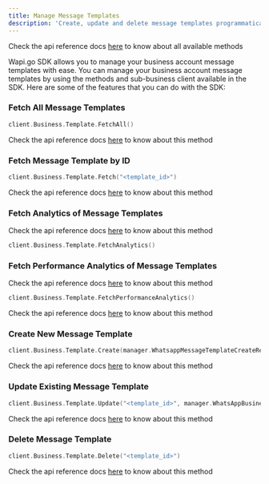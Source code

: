 ```yaml
---
title: Manage Message Templates
description: 'Create, update and delete message templates programmatically.'
---
```


<Note>Check the api reference docs [here](/api-reference/internal/manager#type-templatemanager) to know about all available methods</Note>


Wapi.go SDK allows you to manage your business account message templates with ease. You can manage your business account message templates by using the methods and sub-business client available in the SDK. Here are some of the features that you can do with the SDK:

### Fetch All Message Templates

```go
client.Business.Template.FetchAll()
```

<Note>Check the api reference docs [here](/api-reference/internal/manager#func-templatemanager-fetchall) to know about this method</Note>

### Fetch Message Template by ID

```go
client.Business.Template.Fetch("<template_id>")
```

<Note>Check the api reference docs [here](/api-reference/internal/manager#func-templatemanager-fetch) to know about this method</Note>

### Fetch Analytics of Message Templates

<Note>Check the api reference docs [here](/api-reference/internal/manager#func-templatemanager-fetchanalytics) to know about this method</Note>


```go
client.Business.Template.FetchAnalytics()
```

### Fetch Performance Analytics of Message Templates

<Note>Check the api reference docs [here](/api-reference/internal/manager#func-templatemanager-fetchperformanceanalytics) to know about this method</Note>


```go
client.Business.Template.FetchPerformanceAnalytics()
```

<Note>Check the api reference docs [here](/api-reference/internal/manager#func-templatemanager-fetchperformanceanalytics) to know about this method</Note>

### Create New Message Template

```go
client.Business.Template.Create(manager.WhatsappMessageTemplateCreateRequestBody{})
```

<Note>Check the api reference docs [here](/api-reference/internal/manager#func-templatemanager-create) to know about this method</Note>

### Update Existing Message Template

```go
client.Business.Template.Update("<template_id>", manager.WhatsAppBusinessAccountMessageTemplateUpdateRequestBody{})
```

<Note>Check the api reference docs [here](/api-reference/internal/manager#func-templatemanager-update) to know about this method</Note>

### Delete Message Template

```go
client.Business.Template.Delete("<template_id>")
```

<Note>Check the api reference docs [here](/api-reference/internal/manager#func-templatemanager-delete) to know about this method</Note>

